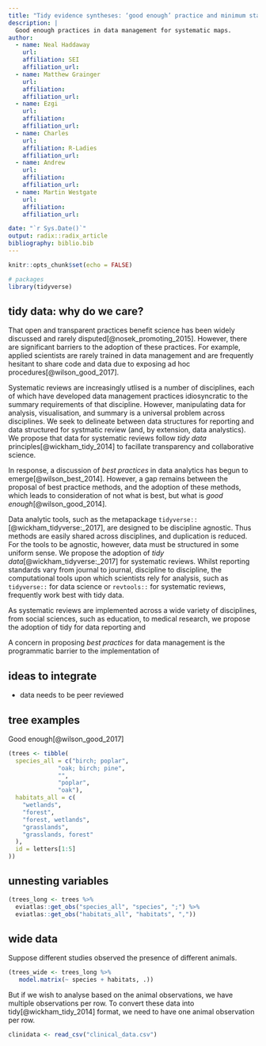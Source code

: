```yaml
---
title: "Tidy evidence syntheses: ‘good enough’ practice and minimum standards in data presentation for maximising legacy, reuse and impact"
description: |
  Good enough practices in data management for systematic maps.
author:
  - name: Neal Haddaway 
    url: 
    affiliation: SEI
    affiliation_url: 
  - name: Matthew Grainger 
    url: 
    affiliation: 
    affiliation_url:
  - name: Ezgi  
    url: 
    affiliation: 
    affiliation_url:
  - name: Charles 
    url: 
    affiliation: R-Ladies
    affiliation_url:
  - name: Andrew  
    url: 
    affiliation: 
    affiliation_url:
  - name: Martin Westgate 
    url: 
    affiliation: 
    affiliation_url:

date: "`r Sys.Date()`"
output: radix::radix_article
bibliography: biblio.bib
---
```


```r
knitr::opts_chunk$set(echo = FALSE)
```


```r
# packages
library(tidyverse)
```


## tidy data: why do we care?

That open and transparent practices benefit science has been widely discussed and rarely disputed[@nosek_promoting_2015]. However, there are significant barriers to the adoption of these practices. For example, applied scientists are rarely trained in data management and are frequently hesitant to share code and data due to exposing ad hoc procedures[@wilson_good_2017].  

Systematic reviews are increasingly utlised is a number of disciplines, each of which have developed data management practices idiosyncratic to the summary requirements of that discipline. However, manipulating data for analysis, visualisation, and summary is a universal problem across disciplines. We seek to delineate between data structures for reporting and data structured for systmatic review (and, by extension, data analystics). We propose that data for systematic reviews follow _tidy data_ principles[@wickham_tidy_2014] to facillate transparency and collaborative science.  

In response, a discussion of _best practices_ in data analytics has begun to emerge[@wilson_best_2014]. However, a gap remains between the proposal of best practice methods, and the adoption of these methods, which leads to consideration of not what is best, but what is _good enough_[@wilson_good_2014]. 

Data analytic tools, such as the metapackage `tidyverse::`[@wickham_tidyverse:_2017], are designed to be discipline agnostic. Thus methods are easily shared across disciplines, and duplication is reduced. For the tools to be agnostic, however, data must be structured in some uniform sense. We propose the adoption of _tidy data_[@wickham_tidyverse:_2017] for systematic reviews. Whilst reporting standards vary from journal to journal, discipline to discipline, the computational tools upon which scientists rely for analysis, such as `tidyverse::` for data science or `revtools::` for systematic reviews, frequently work best with tidy data. 

As systematic reviews are implemented across a wide variety of disciplines, from social sciences, such as education, to medical research, we propose the adoption of tidy for data reporting and          


A concern in proposing _best practices_ for data management is the programmatic barrier to the implementation of  


## ideas to integrate

- data needs to be peer reviewed



## tree examples

Good enough[@wilson_good_2017]


```r
(trees <- tibble(
  species_all = c("birch; poplar",
              "oak; birch; pine",
              "",
              "poplar",
              "oak"),
  habitats_all = c(
    "wetlands",
    "forest",
    "forest, wetlands",
    "grasslands",
    "grasslands, forest"
  ),
  id = letters[1:5]
))
```



## unnesting variables

```r
(trees_long <- trees %>% 
  eviatlas::get_obs("species_all", "species", ";") %>% 
  eviatlas::get_obs("habitats_all", "habitats", ","))


```



## wide data

Suppose different studies observed the presence of different animals. 

```r
(trees_wide <- trees_long %>%
   model.matrix(~ species + habitats, .))
```

But if we wish to analyse based on the animal observations, we have multiple observations per row. To convert these data into tidy[@wickham_tidy_2014] format, we need to have one animal observation per row. 


```r
clinidata <- read_csv("clinical_data.csv")


```


